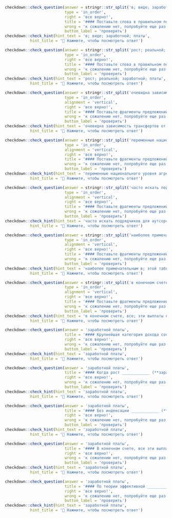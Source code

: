 
```r
checkdown::check_question(answer = stringr::str_split('в; виде; заработной; платы', '; ') |> unlist(), 
                          type = 'in_order',
                          right = 'все верно!',
                          title = '#### Поставьте слова в правильном порядке:',
                          wrong = 'к сожалению нет, попробуйте еще раз...',
                          button_label = 'проверить')
checkdown::check_hint(hint_text = 'в; виде; заработной; платы',
           hint_title = '🔎 Нажмите, чтобы посмотреть ответ')
```

```r
checkdown::check_question(answer = stringr::str_split('рост; реальной; заработной; платы', '; ') |> unlist(), 
                          type = 'in_order',
                          right = 'все верно!',
                          title = '#### Поставьте слова в правильном порядке:',
                          wrong = 'к сожалению нет, попробуйте еще раз...',
                          button_label = 'проверить')
checkdown::check_hint(hint_text = 'рост; реальной; заработной; платы',
           hint_title = '🔎 Нажмите, чтобы посмотреть ответ')
```

```r
checkdown::check_question(answer = stringr::str_split('очевидна зависимость трансфертов от заработной платы, надбавок к; ней в северных и восточных регионах, от демографической; структуры населения и срока выхода на пенсию (который; в северных и восточных регионах наступает в среднем раньше)', '; ') |> unlist(), 
                          type = 'in_order',
                          alignment = 'vertical',
                          right = 'все верно!',
                          title = '#### Поставьте фрагменты предложений в правильном порядке:',
                          wrong = 'к сожалению нет, попробуйте еще раз...',
                          button_label = 'проверить')
checkdown::check_hint(hint_text = 'очевидна зависимость трансфертов от заработной платы, надбавок к; ней в северных и восточных регионах, от демографической; структуры населения и срока выхода на пенсию (который; в северных и восточных регионах наступает в среднем раньше)',
           hint_title = '🔎 Нажмите, чтобы посмотреть ответ')
```

```r
checkdown::check_question(answer = stringr::str_split('переменные национального уровня агрегируются по региональным данным СВР,; а не берутся из национальной базы, чтобы гарантировать,; что заработная плата и эффекты уровня действительно отражают; различие между средней заработной платой в регионах и национальной средней заработной платой', '; ') |> unlist(), 
                          type = 'in_order',
                          alignment = 'vertical',
                          right = 'все верно!',
                          title = '#### Поставьте фрагменты предложений в правильном порядке:',
                          wrong = 'к сожалению нет, попробуйте еще раз...',
                          button_label = 'проверить')
checkdown::check_hint(hint_text = 'переменные национального уровня агрегируются по региональным данным СВР,; а не берутся из национальной базы, чтобы гарантировать,; что заработная плата и эффекты уровня действительно отражают; различие между средней заработной платой в регионах и национальной средней заработной платой',
           hint_title = '🔎 Нажмите, чтобы посмотреть ответ')
```

```r
checkdown::check_question(answer = stringr::str_split('часто искать подрядчиков для аутсорсинга транснациональные корпорации; стремятся не в развитых странах, а в; развивающихся, где имеются хорошо подготовленные специалисты, готовые; с большой отдачей работать за невысокую заработную плату', '; ') |> unlist(), 
                          type = 'in_order',
                          alignment = 'vertical',
                          right = 'все верно!',
                          title = '#### Поставьте фрагменты предложений в правильном порядке:',
                          wrong = 'к сожалению нет, попробуйте еще раз...',
                          button_label = 'проверить')
checkdown::check_hint(hint_text = 'часто искать подрядчиков для аутсорсинга транснациональные корпорации; стремятся не в развитых странах, а в; развивающихся, где имеются хорошо подготовленные специалисты, готовые; с большой отдачей работать за невысокую заработную плату',
           hint_title = '🔎 Нажмите, чтобы посмотреть ответ')
```

```r
checkdown::check_question(answer = stringr::str_split('наиболее примечательным в; этой таблице является; весьма высокая доля; заработной платы наемным работникам в национальном доходе', '; ') |> unlist(), 
                          type = 'in_order',
                          alignment = 'vertical',
                          right = 'все верно!',
                          title = '#### Поставьте фрагменты предложений в правильном порядке:',
                          wrong = 'к сожалению нет, попробуйте еще раз...',
                          button_label = 'проверить')
checkdown::check_hint(hint_text = 'наиболее примечательным в; этой таблице является; весьма высокая доля; заработной платы наемным работникам в национальном доходе',
           hint_title = '🔎 Нажмите, чтобы посмотреть ответ')
```

```r
checkdown::check_question(answer = stringr::str_split('в конечном счете, все; эти выплаты получают потребители; в форме заработной платы; рабочих и служащих, дивидендов или процентных выплат', '; ') |> unlist(), 
                          type = 'in_order',
                          alignment = 'vertical',
                          right = 'все верно!',
                          title = '#### Поставьте фрагменты предложений в правильном порядке:',
                          wrong = 'к сожалению нет, попробуйте еще раз...',
                          button_label = 'проверить')
checkdown::check_hint(hint_text = 'в конечном счете, все; эти выплаты получают потребители; в форме заработной платы; рабочих и служащих, дивидендов или процентных выплат',
           hint_title = '🔎 Нажмите, чтобы посмотреть ответ')
```

```r
checkdown::check_question(answer = 'заработной платы', 
                          title = '#### Крупнейшая категория дохода состоит главным образом из ____________ (**заработный, плата**) и жалованья, которые выплачиваются предпринимательским сектором и государством за труд.',
                          right = 'все верно!', 
                          wrong = 'к сожалению нет, попробуйте еще раз...',
                          button_label = 'проверить')
checkdown::check_hint(hint_text = 'заработной платы',
           hint_title = '🔎 Нажмите, чтобы посмотреть ответ')                          
```

```r
checkdown::check_question(answer = 'заработной платы', 
                          title = '#### Когда рост ____________ (**заработный, плата**) превысит рост производительности, т. е. произойдет завышенная оценка фактора производства, тогда мы говорим об инфляции.',
                          right = 'все верно!', 
                          wrong = 'к сожалению нет, попробуйте еще раз...',
                          button_label = 'проверить')
checkdown::check_hint(hint_text = 'заработной платы',
           hint_title = '🔎 Нажмите, чтобы посмотреть ответ')                          
```

```r
checkdown::check_question(answer = 'заработной платы', 
                          title = '#### Без индексации ____________ (**заработный, плата**) более низкая безработица ведет к повышению заработной платы, что, в свою очередь, повышает цены.',
                          right = 'все верно!', 
                          wrong = 'к сожалению нет, попробуйте еще раз...',
                          button_label = 'проверить')
checkdown::check_hint(hint_text = 'заработной платы',
           hint_title = '🔎 Нажмите, чтобы посмотреть ответ')                          
```

```r
checkdown::check_question(answer = 'заработной платы', 
                          title = '#### В конечном счете, все эти выплаты получают потребители в форме ____________ (**заработная, плата**) рабочих и служащих, дивидендов или процентных выплат.',
                          right = 'все верно!', 
                          wrong = 'к сожалению нет, попробуйте еще раз...',
                          button_label = 'проверить')
checkdown::check_hint(hint_text = 'заработной платы',
           hint_title = '🔎 Нажмите, чтобы посмотреть ответ')                          
```

```r
checkdown::check_question(answer = 'заработной платы', 
                          title = '#### По теории эффективной ____________ (**заработный, плата**), причина негибкости заработной платы состоит в том, что фирмы несут потери в производительности, если идут на сокращение заработной платы.',
                          right = 'все верно!', 
                          wrong = 'к сожалению нет, попробуйте еще раз...',
                          button_label = 'проверить')
checkdown::check_hint(hint_text = 'заработной платы',
           hint_title = '🔎 Нажмите, чтобы посмотреть ответ')                          
```

